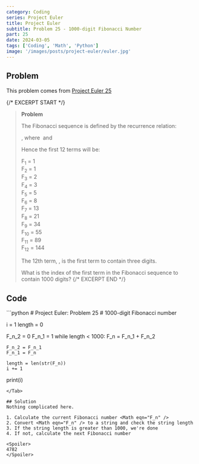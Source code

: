 ```yaml
---
category: Coding
series: Project Euler
title: Project Euler
subtitle: Problem 25 - 1000-digit Fibonacci Number
part: 25
date: 2024-03-05
tags: ['Coding', 'Math', 'Python']
image: '/images/posts/project-euler/euler.jpg'
---
```



## Problem

This problem comes from [Project Euler 25](https://projecteuler.net/problem=25)

{/* EXCERPT START */}
> **Problem**
>
> The Fibonacci sequence is defined by the recurrence relation:
>
> <Math eqn="F_n = F_{n-1} + F_{n-2}" />, where <Math eqn="F_1 = 1" /> and <Math eqn="F_2 = 1" />
>
> Hence the first 12 terms will be:
>
> <div class="text-center">
> F<sub>1</sub> = 1<br />
> F<sub>2</sub> = 1<br />
> F<sub>3</sub> = 2<br />
> F<sub>4</sub> = 3<br />
> F<sub>5</sub> = 5<br />
> F<sub>6</sub> = 8<br />
> F<sub>7</sub> = 13<br/>
> F<sub>8</sub> = 21<br/>
> F<sub>9</sub> = 34<br/>
> F<sub>10</sub> = 55<br/>
> F<sub>11</sub> = 89<br/>
> F<sub>12</sub> = 144<br/>
> </div>
>
> The 12th term, <Math eqn="F_{12}" />, is the first term to contain three digits.
>
> What is the index of the first term in the Fibonacci sequence to contain 1000 digits?
{/* EXCERPT END */}

## Code
<Tab url="https://github.com/zlaast/Project-Euler/blob/main/Problems-Python/problem25.py" tab="problem25.py">
```python
# Project Euler: Problem 25
# 1000-digit Fibonacci number

i = 1
length = 0

F_n_2 = 0
F_n_1 = 1
while length < 1000:
    F_n = F_n_1 + F_n_2

    F_n_2 = F_n_1
    F_n_1 = F_n

    length = len(str(F_n))
    i += 1

print(i)
```
</Tab>

## Solution
Nothing complicated here.

1. Calculate the current Fibonacci number <Math eqn="F_n" />
2. Convert <Math eqn="F_n" /> to a string and check the string length
3. If the string length is greater than 1000, we're done
4. If not, calculate the next Fibonacci number

<Spoiler>
4782
</Spoiler>
